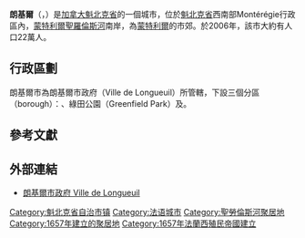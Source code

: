 {{noteTA
|T=zh-hans:隆格伊; zh-hk:朗基爾; zh-tw:隆格伊; 
|1=zh-hans:隆格伊; zh-hk:朗基爾; zh-tw:隆格伊; 
}}
{{Infobox settlement
| name                            = 朗基爾
| official_name                   = 朗基爾市镇<br>Ville de Longueuil
| native_name                     = Longueuil
| native_name_lang                = fr
| settlement_type                 = [[魁北克行政区划|市镇]]
| image_skyline                   = Longueuil 2011.jpg
| imagesize                       = 
| image_caption                   = 
| image_flag                      = Drapeau ville ca Longueuil (Québec).svg
| image_shield                    = Blason ville ca Longueuil (Québec).svg
| image_blank_emblem              = <!-- 檔案不存在 Longueuil logo.png ，可從英文維基百科取得 -->
| nickname                        = 
| motto                           = "Labor et Concordia"{{Spaces|2}}<small>（[[拉丁語|拉丁語]]）<br/>工作與和諧</small>
| image_map                       = 
| mapsize                         = 
| map_caption                     = 
| pushpin_map                     = Canada Quebec Southern
| pushpin_label_position          = 
| pushpin_mapsize                 = 
| pushpin_map_caption             = 朗基爾在魁北克省的位置
| coordinates                     = {{coord|45|32|N|73|31|W|region:CA-QC|display=inline,title}}
| coor_pinpoint                   = 
| coordinates_footnotes           = <ref name="toponymie">{{toponymie |36793}}</ref>
| subdivision_type                = 國家
| subdivision_name                = {{CAN}}
| subdivision_type1               = [[加拿大行政區劃|省]]
| subdivision_name1               = {{QC}}
| subdivision_type2               = [[魁北克省地區列表|地區]]
| subdivision_name2               = [[蒙泰雷吉|蒙泰雷吉]]
| subdivision_type3               = {{link-en|地區縣市|Regional county municipality|RCM}}
| subdivision_name3               = 無
| subdivision_type4               = {{link-en|魁北克省大都市區|Urban agglomeration (Quebec)|大都市區}}
| subdivision_name4               = {{link-en|朗基爾大都市區|Urban agglomeration of Longueuil|朗基爾}}
| established_title               = 定居
| established_date                = 1657年<ref>{{cite web |url=http://www.longueuil.ca/vw/asp/gabarits/Gabarit_sans_menu.asp?ID_MESSAGE=16255 |title=Fêtes du 350e de Longueuil — Ville de Longueuil |publisher=Longueuil.ca |accessdate=2012-01-02 |archive-url=https://web.archive.org/web/20120320004720/http://www.longueuil.ca/vw/asp/gabarits/Gabarit_sans_menu.asp?ID_MESSAGE=16255 |archive-date=2012-03-20 |dead-url=yes }}</ref>
| established_title1              = 組成
| established_date1               = 2002年1月1日
| established_title2              = 
| established_date2               = 

| seat_type                       = 
| seat                            = 
| parts_type                      = 區
| parts_style                     = <!-- =list (for list), coll (for collapsed list), para (for paragraph format)
Default is list if up to 5 items, coll if more than 5-->
| parts                           = <!-- parts text, or header for parts list -->
| p1                              = {{link-en|格林菲爾德公園 (魁北克)|Greenfield Park, Quebec|格林菲爾德公園}}
| p2                              = {{link-en|舊朗基爾|Le Vieux-Longueuil}}
| p3                              = {{link-en|圣于贝尔 (魁北克)|Saint-Hubert, Quebec|圣于贝尔}}
| government_footnotes            = <ref name="mamrot">[http://www.mamrot.gouv.qc.ca/repertoire-des-municipalites/fiche/municipalite/58227/ Ministère des Affaires municipales, des Régions et de l'Occupation du territoire: Longueuil] {{webarchive |url=https://web.archive.org/web/20120315235853/http://www.mamrot.gouv.qc.ca/repertoire-des-municipalites/fiche/municipalite/58227/ |date=March 15, 2012 }}</ref><ref>[http://www2.parl.gc.ca/Sites/LOP/HFER/hfer.asp?Language=E&Search=Det&Include=Y&rid=1058 Parliament of Canada Federal Riding History: SAINT-LAMBERT (Quebec)] {{Wayback|url=http://www2.parl.gc.ca/Sites/LOP/HFER/hfer.asp?Language=E&Search=Det&Include=Y&rid=1058 |date=20090609211221 }} <br/>[http://www2.parl.gc.ca/Sites/LOP/HFER/hfer.asp?Language=E&Search=Det&Include=Y&rid=1056 Parliament of Canada Federal Riding History: SAINT-BRUNO--SAINT-HUBERT (Quebec)]<br/>[http://www2.parl.gc.ca/Sites/LOP/HFER/hfer.asp?Language=E&Search=Det&Include=Y&rid=1411 Parliament of Canada Federal Riding History: LONGUEUIL--PIERRE-BOUCHER (Quebec)] {{webarchive|url=https://web.archive.org/web/20090609211221/http://www2.parl.gc.ca/Sites/LOP/HFER/hfer.asp?Language=E&Search=Det&Include=Y&rid=1058 |date=June 9, 2009 }}</ref>
| government_type                 = {{link-en|朗基爾市議會|Longueuil City Council}}
| leader_title                    = 市長
| leader_name                     = Sylvie Parent
| leader_title1                   = {{link-en|加拿大聯邦選區列表|List of Canadian federal electoral districts|MPs}}
| leader_name1                    = Pierre Nantel（[[新民主黨_(加拿大)|NDP]]）<br>Michel Picard（[[加拿大自由黨|L]]）<br>Sherry Romanado（[[加拿大自由黨|L]]）
| leader_title2                   = {{link-en|魁北克省選區列表|List of Quebec provincial electoral districts|MNAs}}
| leader_name2                    = Catherine Fournier（[[無黨籍|無黨籍]]）<br>Diane Lamarre（[[魁北克人黨|PQ]]）<br>Nicole Ménard（[[魁北克自由黨|L]]）<br>Martine Ouellet（[[魁北克人黨|PQ]]）
| leader_title3                   = 
| leader_name3                    = 
| area_footnotes                  = <ref name="mamrot"/><ref name="cp2011">{{Cite web |url=http://www12.statcan.gc.ca/census-recensement/2011/dp-pd/prof/details/page.cfm?Lang=E&Geo1=CSD&Code1=2458227&Geo2=PR&Code2=24&Data=Count&SearchText=Longueuil&SearchType=Begins&SearchPR=01&B1=All&Custom= |title=2011 Statistics Canada Census Profile: Longueuil, Quebec |access-date=2019-04-13 |archive-date=2015-10-17 |archive-url=https://web.archive.org/web/20151017035459/http://www12.statcan.gc.ca/census-recensement/2011/dp-pd/prof/details/page.cfm?Lang=E&Geo1=CSD&Code1=2458227&Geo2=PR&Code2=24&Data=Count&SearchText=Longueuil&SearchType=Begins&SearchPR=01&B1=All&Custom= |dead-url=no }}</ref>
| area_magnitude                  = 1 E8
| area_total_km2                  = 122.90
| area_land_km2                   = 115.59
| area_water_km2                  = 
| area_water_percent              = 
| area_urban_km2                  = 
| area_metro_km2                  = 
| elevation_m                     = 
| population_footnotes            = <ref name="cp2016"/>
| population_total                = 239700
| population_as_of                = 2016年
| population_density_km2          = 2002.0
| population_urban                = 
| population_metro                = 
| population_density_metro_km2    = 
| population_blank1_title         = 人口<small>2006－2011</small>
| population_blank1               = {{increase}} 0.9%
| population_blank2_title         = 住宅
| population_blank2               = 106499
| population_note                 = 
| timezone                        = [[北美東部時區|EST]]
| utc_offset                      = −5
| timezone_DST                    = [[北美東部時區|EDT]]
| utc_offset_DST                  = −4
| postal_code_type                = [[加拿大郵政編碼|郵政編碼]]
| postal_code                     = {{link-en|加拿大J郵政編碼列表|List of J postal codes of Canada|J3Y、J3Z、J4G至J4N、J4T、J4V}}
| area_code                       = {{link-en|電話區號450及579|Area codes 450 and 579|450及579}}
| blank1_name                     = 公路<br/> {{jct|state=QC|TCH|20}} <br/> {{jct|state=QC|TCH|25}} <br/> {{jct|state=QC|A|30}}
| blank1_info                     = <br/> {{jct|state=QC|QC|112}} <br/> {{jct|state=QC|QC|116}} <br/> {{jct|state=QC|QC|132}} <br/> {{jct|state=QC|QC|134}}
| blank2_name                     = [[區域居民稱謂詞|區域居民稱謂詞]]
| blank2_info                     = 朗基爾人（{{lang|fr|Longueuillois(e)}}）
| website                         = {{URL|https://www.longueuil.quebec/en}}
| footnotes                       = 
}}
'''朗基爾'''（{{lang-fr|Longueuil}}，{{IPA-fr|lɔ̃ɡœj|-|LL-Q150 (fra)-DenisdeShawi-Longueuil.wav}}）是[[加拿大|加拿大]][[魁北克省|魁北克省]]的一個城市，位於[[魁北克省|魁北克省]]西南部Montérégie行政區內，[[蒙特利爾|蒙特利爾]][[聖羅倫斯河|聖羅倫斯河]]南岸，為[[蒙特利爾|蒙特利爾]]的市郊。於2006年，該市大約有人口22萬人。

== 行政區劃 ==
朗基爾市為朗基爾市政府（Ville de Longueuil）所管轄，下設三個分區（borough）：{{link-en|舊朗基爾區|Vieux-Longueuil}}、綠田公園（Greenfield Park）及{{link-en|圣于贝尔区|Saint Hubert, Quebec}}。

== 參考文獻 ==
{{reflist|refs=
}}

== 外部連結 ==
* [http://www.longueuil.ca/ 朗基爾市政府 Ville de Longueuil] {{Wayback|url=http://www.longueuil.ca/ |date=20130812155924 }}

{{魁北克省行政区划|nocat}}
{{Authority control}}

{{DEFAULTSORT:Longueuil}}
[[Category:魁北克省自治市镇|Category:魁北克省自治市镇]]
[[Category:法语城市|Category:法语城市]]
[[Category:聖勞倫斯河聚居地|Category:聖勞倫斯河聚居地]]
[[Category:1657年建立的聚居地|Category:1657年建立的聚居地]]
[[Category:1657年法蘭西殖民帝國建立|Category:1657年法蘭西殖民帝國建立]]

{{Canada-geo-stub}}